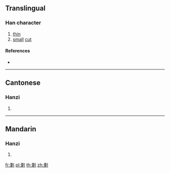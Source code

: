 {{character info/new}}
==Translingual==

===Han character===
{{Han char|rn=18|rad=刀|as=12|sn=14|four=|canj=MDLN|ids=⿰粟刂}}

# [[thin]]
# [[small]] [[cut]]

====References====
* {{Han ref|kx=0143.440|hdz=10355.090|uh=3504|ud=13572}}

----

==Cantonese==

===Hanzi===
{{yue-hanzi|jyut=[[suk1]]|y=suk1}}

# {{defn|lang=yue|sort=刀12}}

----

==Mandarin==

===Hanzi===
{{cmn-hanzi|pin=[[sù]] ([[su4]])|wg=su<sup>4</sup>}}

# {{defn|lang=cmn|sort=刀12}}

[[fr:㔄]]
[[pl:㔄]]
[[th:㔄]]
[[zh:㔄]]